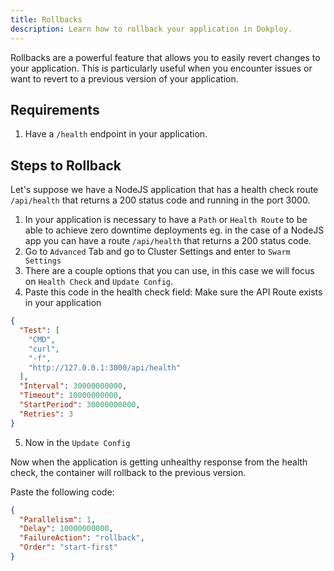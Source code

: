 ```yaml
---
title: Rollbacks
description: Learn how to rollback your application in Dokploy.
---
```


Rollbacks are a powerful feature that allows you to easily revert changes to your application. This is particularly useful when you encounter issues or want to revert to a previous version of your application.


## Requirements

1. Have a `/health` endpoint in your application.

## Steps to Rollback


Let's suppose we have a NodeJS application that has a health check route `/api/health` that returns a 200 status code and running in the port 3000.

1. In your application is necessary to have a `Path` or `Health Route` to be able to achieve zero downtime deployments eg. in the case of a NodeJS app you can have a route `/api/health` that returns a 200 status code.
2. Go to `Advanced` Tab and go to Cluster Settings and enter to `Swarm Settings`
3. There are a couple options that you can use, in this case we will focus on `Health Check` and `Update Config`.
4. Paste this code in the health check field:
Make sure the API Route exists in your application

```json
{
  "Test": [
    "CMD",
    "curl",
    "-f",
    "http://127.0.0.1:3000/api/health"
  ],
  "Interval": 30000000000,
  "Timeout": 10000000000,
  "StartPeriod": 30000000000,
  "Retries": 3
}
```
5. Now in the `Update Config`

Now when the application is getting unhealthy response from the health check, the container will rollback to the previous version.

Paste the following code:
```json
{
  "Parallelism": 1,
  "Delay": 10000000000,
  "FailureAction": "rollback",
  "Order": "start-first"
}
```


